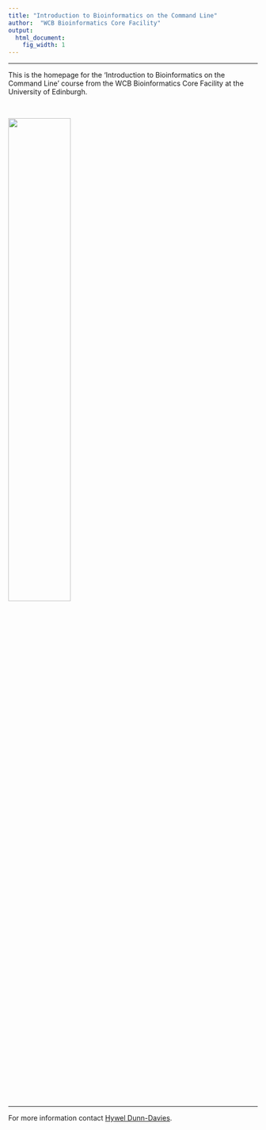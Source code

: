 ```yaml
---
title: "Introduction to Bioinformatics on the Command Line"
author:  "WCB Bioinformatics Core Facility"
output:
  html_document:
    fig_width: 1
---
```


----

This is the homepage for the 'Introduction to Bioinformatics on the Command Line' course from the WCB Bioinformatics Core Facility at the University of Edinburgh.

<br>

![](images/CELL_BIOLOGY_RGB.png){ width=50% }

<br>

----

For more information contact [Hywel Dunn-Davies](mailto:hywel.dunn-davies@ed.ac.uk).
